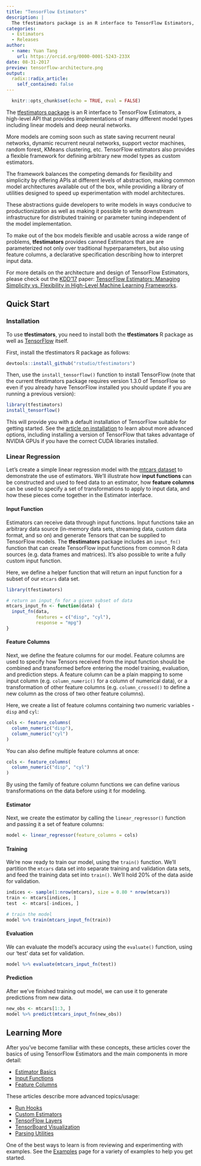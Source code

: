 ```yaml
---
title: "TensorFlow Estimators"
description: |
  The tfestimators package is an R interface to TensorFlow Estimators, a high-level API that provides implementations of many different model types including linear models and deep neural networks. 
categories:
  - Estimators
  - Releases
author:
  - name: Yuan Tang
    url: https://orcid.org/0000-0001-5243-233X
date: 08-31-2017
preview: tensorflow-architecture.png
output:
  radix::radix_article:
    self_contained: false
---
```


```r
  knitr::opts_chunk$set(echo = TRUE, eval = FALSE)
```

The [tfestimators package](https://tensorflow.rstudio.com/tfestimators) is an R interface to TensorFlow Estimators, a high-level API that provides implementations of many different model types including linear models and deep neural networks. 

More models are coming soon such as state saving recurrent neural networks, dynamic recurrent neural networks, support vector machines, random forest, KMeans clustering, etc. TensorFlow estimators also provides a flexible framework for defining arbitrary new model types as custom estimators.

The framework balances the competing demands for flexibility and simplicity by offering APIs at different levels of abstraction, making common model architectures available out of the box, while providing a library of utilities designed to speed up experimentation with model architectures. 

These abstractions guide developers to write models in ways conducive to productionization as well as making it possible to write downstream infrastructure for distributed training or parameter tuning independent of the model implementation. 

To make out of the box models flexible and usable across a wide range of problems, **tfestimators** provides canned Estimators that are are parameterized not only over traditional hyperparameters, but also using feature columns, a declarative specification describing how to interpret input data.

For more details on the architecture and design of TensorFlow Estimators, please check out the [KDD'17](http://www.kdd.org/kdd2017/) paper: [TensorFlow Estimators: Managing Simplicity vs. Flexibility in High-Level Machine Learning Frameworks](http://terrytangyuan.github.io/data/papers/tf-estimators-kdd-paper.pdf).

## Quick Start

### Installation

To use **tfestimators**, you need to install both the **tfestimators** R package as well as [TensorFlow](https://rstudio.github.io/tensorflow/) itself.

First, install the tfestimators R package as follows:

```r
devtools::install_github("rstudio/tfestimators")
```

Then, use the `install_tensorflow()` function to install TensorFlow (note that the current tfestimators package requires version 1.3.0 of TensorFlow so even if you already have TensorFlow installed you should update if you are running a previous version):

 
```r
library(tfestimators)
install_tensorflow()
```

This will provide you with a default installation of TensorFlow suitable for getting started. See the [article on installation](https://tensorflow.rstudio.com/installation.html) to learn about more advanced options, including installing a version of TensorFlow that takes advantage of NVIDIA GPUs if you have the correct CUDA libraries installed.

### Linear Regression

Let's create a simple linear regression model with the [mtcars dataset](https://stat.ethz.ch/R-manual/R-devel/library/datasets/html/mtcars.html) to demonstrate the use of estimators. We'll illustrate how **input functions** can be constructed and used to feed data to an estimator, how **feature columns** can be used to specify a set of transformations to apply to input data, and how these pieces come together in the Estimator interface.

#### Input Function

Estimators can receive data through input functions. Input functions take an arbitrary data source (in-memory data sets, streaming data, custom data format, and so on) and generate Tensors that can be supplied to TensorFlow models. The **tfestimators** package includes an `input_fn()` function that can create TensorFlow input functions from common R data sources (e.g. data frames and matrices). It’s also possible to write a fully custom input function. 

Here, we define a helper function that will return an input function for a subset of our `mtcars` data set.

```r
library(tfestimators)

# return an input_fn for a given subset of data
mtcars_input_fn <- function(data) {
  input_fn(data, 
           features = c("disp", "cyl"), 
           response = "mpg")
}
```

#### Feature Columns

Next, we define the feature columns for our model. Feature columns are used to specify how Tensors received from the input function should be combined and transformed before entering the model training, evaluation, and prediction steps. A feature column can be a plain mapping to some input column (e.g. `column_numeric()` for a column of numerical data), or a transformation of other feature columns (e.g. `column_crossed()` to define a new column as the cross of two other feature columns).

Here, we create a list of feature columns containing two numeric variables - `disp` and `cyl`:

```r
cols <- feature_columns(
  column_numeric("disp"),
  column_numeric("cyl")
)
```

You can also define multiple feature columns at once:

```r
cols <- feature_columns( 
  column_numeric("disp", "cyl")
)
```

By using the family of feature column functions we can define various transformations on the data before using it for modeling.

#### Estimator

Next, we create the estimator by calling the `linear_regressor()` function and passing it a set of feature columns:

```r
model <- linear_regressor(feature_columns = cols)
```


#### Training

We're now ready to train our model, using the `train()` function. We'll partition the `mtcars` data set into separate training and validation data sets, and feed the training data set into `train()`. We'll hold 20% of the data aside for validation.

```r
indices <- sample(1:nrow(mtcars), size = 0.80 * nrow(mtcars))
train <- mtcars[indices, ]
test  <- mtcars[-indices, ]

# train the model
model %>% train(mtcars_input_fn(train))
```

#### Evaluation

We can evaluate the model's accuracy using the `evaluate()` function, using our 'test' data set for validation.

```r
model %>% evaluate(mtcars_input_fn(test))
```

#### Prediction

After we've finished training out model, we can use it to generate predictions from new data.

```r
new_obs <- mtcars[1:3, ]
model %>% predict(mtcars_input_fn(new_obs))
```


## Learning More

After you've become familiar with these concepts, these articles cover the basics of using TensorFlow Estimators and the main components in more detail:

- [Estimator Basics](https://tensorflow.rstudio.com/tfestimators/articles/estimator_basics.html)
- [Input Functions](https://tensorflow.rstudio.com/tfestimators/articles/input_functions.html)
- [Feature Columns](https://tensorflow.rstudio.com/tfestimators/articles/feature_columns.html)

These articles describe more advanced topics/usage:

- [Run Hooks](https://tensorflow.rstudio.com/tfestimators/articles/run_hooks.html)
- [Custom Estimators](https://tensorflow.rstudio.com/tfestimators/articles/creating_estimators.html)
- [TensorFlow Layers](https://tensorflow.rstudio.com/tfestimators/articles/layers.html)
- [TensorBoard Visualization](https://tensorflow.rstudio.com/tfestimators/articles/tensorboard.html)
- [Parsing Utilities](https://tensorflow.rstudio.com/tfestimators/articles/parsing_spec.html)

One of the best ways to learn is from reviewing and experimenting with examples. See the [Examples](https://tensorflow.rstudio.com/tfestimators/articles/examples/index.html) page for a variety of examples to help you get started.



